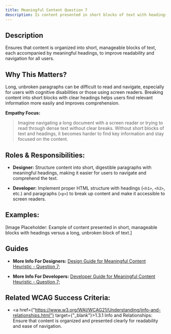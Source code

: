 ```yaml
---
title: Meaningful Content Question 7
description: Is content presented in short blocks of text with headings?
---
```


## Description

Ensures that content is organized into short, manageable blocks of text, each accompanied by meaningful headings, to improve readability and navigation for all users.

## Why This Matters?

Long, unbroken paragraphs can be difficult to read and navigate, especially for users with cognitive disabilities or those using screen readers. Breaking content into short blocks with clear headings helps users find relevant information more easily and improves comprehension.

**Empathy Focus:**
> Imagine navigating a long document with a screen reader or trying to read through dense text without clear breaks. Without short blocks of text and headings, it becomes harder to find key information and stay focused on the content.

## Roles & Responsibilities:

- **Designer:** Structure content into short, digestible paragraphs with meaningful headings, making it easier for users to navigate and comprehend the text.

- **Developer:** Implement proper HTML structure with headings (`<h1>`, `<h2>`, etc.) and paragraphs (`<p>`) to break up content and make it accessible to screen readers.

## Examples:

[Image Placeholder: Example of content presented in short, manageable blocks with headings versus a long, unbroken block of text.]

## Guides

- **More Info For Designers:** <a href="/docs/design-guide/meaningful-content/question-7">Design Guide for Meaningful Content Heuristic - Question 7;</a>

- **More Info For Developers:** <a href="/docs/developer-guide/meaningful-content/question-7">Developer Guide for Meaningful Content Heuristic - Question 7;</a>

## Related WCAG Success Criteria:

- <a href={"https://www.w3.org/WAI/WCAG21/Understanding/info-and-relationships.html"} target={"_blank"}>1.3.1 Info and Relationships</a>: Ensure that content is organized and presented clearly for readability and ease of navigation.

